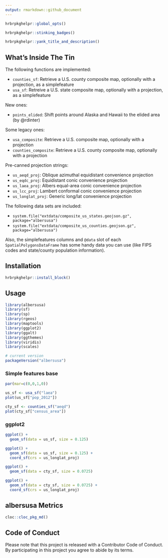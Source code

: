 ```yaml
---
output: rmarkdown::github_document
---
```

```r
hrbrpkghelpr::global_opts()
```

```r
hrbrpkghelpr::stinking_badges()
```

```r
hrbrpkghelpr::yank_title_and_description()
```
## What's Inside The Tin

The following functions are implemented:

- `counties_sf`:	Retrieve a U.S. county composite map, optionally with a projection, as a simplefeature
- `usa_sf`:	Retreive a U.S. state composite map, optionally with a projection, as a simplefeature

New ones:

- `points_elided`: Shift points around Alaska and Hawaii to the elided area (by @rdinter)

Some legacy ones:

- `usa_composite`:	Retrieve a U.S. composite map, optionally with a projection
- `counties_composite`:	Retrieve a U.S. county composite map, optionally with a projection

Pre-canned projection strings:

- `us_aeqd_proj`:	Oblique azimuthal equidistant convenience projection
- `us_eqdc_proj`:	Equidistant conic convenience projection
- `us_laea_proj`:	Albers equal-area conic convenience projection
- `us_lcc_proj`:	Lambert conformal conic convenience projection
- `us_longlat_proj`:	Generic long/lat convenience projection

The following data sets are included:

- `system.file("extdata/composite_us_states.geojson.gz", package="albersusa")` 
- `system.file("extdata/composite_us_counties.geojson.gz", package="albersusa")`

Also, the simplefeatures columns and `@data` slot of each `SpatialPolygonsDataFrame` has some handy data you can use (like FIPS codes and state/county population information).

## Installation

```r
hrbrpkghelpr::install_block()
```

## Usage

```r
library(albersusa)
library(sf)
library(sp)
library(rgeos)
library(maptools)
library(ggplot2)
library(ggalt)
library(ggthemes)
library(viridis)
library(scales)

# current version
packageVersion("albersusa")
```

### Simple features base

```r
par(mar=c(0,0,1,0))

us_sf <- usa_sf("laea")
plot(us_sf["pop_2012"])

cty_sf <- counties_sf("aeqd")
plot(cty_sf["census_area"])
```

### ggplot2

```r
ggplot() +
  geom_sf(data = us_sf, size = 0.125)

ggplot() +
  geom_sf(data = us_sf, size = 0.125) +
  coord_sf(crs = us_longlat_proj)

ggplot() +
  geom_sf(data = cty_sf, size = 0.0725)

ggplot() +
  geom_sf(data = cty_sf, size = 0.0725) +
  coord_sf(crs = us_longlat_proj)
```

## albersusa Metrics

```r
cloc::cloc_pkg_md()
```

## Code of Conduct

Please note that this project is released with a Contributor Code of Conduct. By participating in this project you agree to abide by its terms.